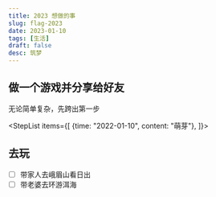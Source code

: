 ```yaml
---
title: 2023 想做的事
slug: flag-2023
date: 2023-01-10
tags: [生活]
draft: false
desc: 筑梦
---
```



## 做一个游戏并分享给好友
无论简单复杂，先跨出第一步

<StepList items={[
  {time: "2022-01-10", content: "萌芽"},
]}></StepList>

## 去玩

- [ ] 带家人去峨眉山看日出
- [ ] 带老婆去环游洱海